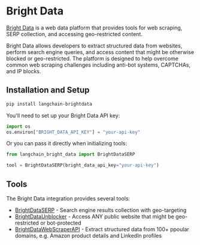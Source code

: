 # Bright Data

[Bright Data](https://brightdata.com) is a web data platform that provides tools for web scraping, SERP collection, and accessing geo-restricted content.

Bright Data allows developers to extract structured data from websites, perform search engine queries, and access content that might be otherwise blocked or geo-restricted. The platform is designed to help overcome common web scraping challenges including anti-bot systems, CAPTCHAs, and IP blocks.

## Installation and Setup

```bash
pip install langchain-brightdata
```

You'll need to set up your Bright Data API key:

```python
import os
os.environ["BRIGHT_DATA_API_KEY"] = "your-api-key"
```

Or you can pass it directly when initializing tools:

```python
from langchain_bright_data import BrightDataSERP

tool = BrightDataSERP(bright_data_api_key="your-api-key")
```

## Tools

The Bright Data integration provides several tools:

- [BrightDataSERP](/docs/integrations/tools/brightdata_serp) - Search engine results collection with geo-targeting
- [BrightDataUnblocker](/docs/integrations/tools/brightdata_unlocker) - Access ANY public website that might be geo-restricted or bot-protected
- [BrightDataWebScraperAPI](/docs/integrations/tools/brightdata-webscraperapi) - Extract structured data from 100+ ppoular domains, e.g. Amazon product details and LinkedIn profiles
